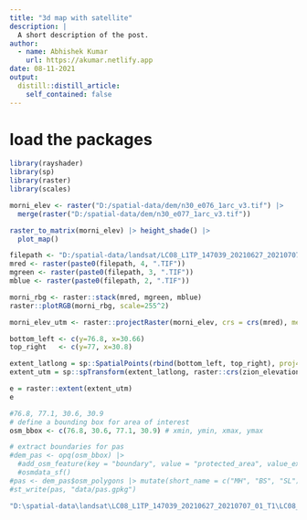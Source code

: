 ```yaml
---
title: "3d map with satellite"
description: |
  A short description of the post.
author:
  - name: Abhishek Kumar
    url: https://akumar.netlify.app
date: 08-11-2021
output:
  distill::distill_article:
    self_contained: false
---
```



# load the packages

```r
library(rayshader)
library(sp)
library(raster)
library(scales)
```


```r
morni_elev <- raster("D:/spatial-data/dem/n30_e076_1arc_v3.tif") |> 
  merge(raster("D:/spatial-data/dem/n30_e077_1arc_v3.tif"))

raster_to_matrix(morni_elev) |> height_shade() |> 
  plot_map()
```

```r
filepath <- "D:/spatial-data/landsat/LC08_L1TP_147039_20210627_20210707_01_T1/LC08_L1TP_147039_20210627_20210707_01_T1_B"
mred <- raster(paste0(filepath, 4, ".TIF"))
mgreen <- raster(paste0(filepath, 3, ".TIF"))
mblue <- raster(paste0(filepath, 2, ".TIF"))

morni_rbg <- raster::stack(mred, mgreen, mblue)
raster::plotRGB(morni_rbg, scale=255^2)
```

```r
morni_elev_utm <- raster::projectRaster(morni_elev, crs = crs(mred), method = "bilinear")

bottom_left <- c(y=76.8, x=30.66)
top_right   <- c(y=77, x=30.8)

extent_latlong = sp::SpatialPoints(rbind(bottom_left, top_right), proj4string=sp::CRS("+proj=longlat +ellps=WGS84 +datum=WGS84"))
extent_utm = sp::spTransform(extent_latlong, raster::crs(zion_elevation_utm))

e = raster::extent(extent_utm)
e
```


```r
#76.8, 77.1, 30.6, 30.9
# define a bounding box for area of interest
osm_bbox <- c(76.8, 30.6, 77.1, 30.9) # xmin, ymin, xmax, ymax

# extract boundaries for pas
#dem_pas <- opq(osm_bbox) |> 
  #add_osm_feature(key = "boundary", value = "protected_area", value_exact = F) |> 
  #osmdata_sf()
#pas <- dem_pas$osm_polygons |> mutate(short_name = c("MH", "BS", "SL"))
#st_write(pas, "data/pas.gpkg")
```

```r
"D:\spatial-data\landsat\LC08_L1TP_147039_20210627_20210707_01_T1\LC08_L1TP_147039_20210627_20210707_01_T1_B2.TIF"
```

